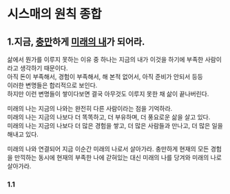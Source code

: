 # 시스매의 원칙 종합

## 1.지금, [충만](/life/meaning/1)하게 [미래의 내](/life/meaning/2)가 되어라.

삶에서 뭔가를 이루지 못하는 이유 중 하나는 지금의 내가 이것을 하기에 부족한 사람이라고 생각하기 때문이다.  
아직 돈이 부족해서, 경험이 부족해서, 해 본적 없어서, 아직 준비가 안되서 등등  
이러한 변명들은 합리적으로 보인다.  
하지만 이런 변명들이 쌓이다보면 결국 아무것도 이루지 못한 채 삶이 끝나버린다.

미래의 나는 지금의 나와는 완전히 다른 사람이라는 점을 기억하라.  
미래의 나는 지금의 나보다 더 똑똑하고, 더 부유하며, 더 풍요로운 삶을 살고 있다.  
미래의 나는 지금의 나보다 더 많은 경험을 쌓고, 더 많은 사람들과 만나고, 더 많은 일을 해내고 있다.

미래의 나와 연결되어 지금 이순간 미래의 나로서 살아가라.
충만하게 현재의 모든 경험을 만끽하는 동시에 현재의 부족한 나에 갇혀있는 대신 미래의 나를 당겨와 미래의 나로 살아가라.

### 1.1
